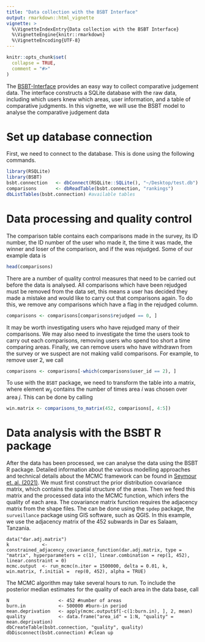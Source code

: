 ```yaml
---
title: "Data collection with the BSBT Interface"
output: rmarkdown::html_vignette
vignette: >
  %\VignetteIndexEntry{Data collection with the BSBT Interface}
  %\VignetteEngine{knitr::rmarkdown}
  %\VignetteEncoding{UTF-8}
---
```


```r
knitr::opts_chunk$set(
  collapse = TRUE,
  comment = "#>"
)
```

The [BSBT-Interface](https://github.com/BPerrat/BSBT-Interface) provides an easy way to collect comparative judgement data. The interface constructs a SQLite database with the raw data, including which users knew which areas, user information, and a table of comparative judgments. In this vignette, we will use the BSBT model to analyse the comparative judgement data

# Set up database connection
First, we need to connect to the database. This is done using the following commands. 
```r
library(RSQLite)
library(BSBT)
bsbt.connection   <- dbConnect(RSQLite::SQLite(), "~/Desktop/test.db")
comparisons       <- dbReadTable(bsbt.connection, "rankings")
dbListTables(bsbt.connection) #available tables
```

# Data processing and quality control
The comparison table contains each comparisons made in the survey, its ID number, the ID number of the user who made it, the time it was made, the winner and loser of the comparison, and if the was rejudged. Some of our example data is 
```r
head(comparisons)
```
There are a number of quality control measures that need to be carried out before the data is analysed. All comparisons which have been rejudged must be removed from the data set, this means a user has decided they made a mistake and would like to carry out that comparisons again. To do this, we remove any comparisons which have a flag in the rejudged column. 
```r
comparisons <- comparisons[comparisons$rejudged == 0, ]
```
It may be worth investigating users who have rejudged many of their comparisons. We may also need to investigate the time the users took to carry out each comparisons, removing users who spend too short a time comparing areas. Finally, we can remove users who have withdrawn from the survey or we suspect are not making valid comparisons. For example, to remove user 2, we call
```r
comparisons <- comparisons[-which(comparisons$user_id == 2), ]
```

To use with the `BSBT` package, we need to transform the table into a matrix, where element $w_{ij}$ contains the number of times area $i$ was chosen over area $j$. This can be done by calling
```r
win.matrix <- comparisons_to_matrix(452, comparisons[, 4:5])
```


# Data analysis with the BSBT R package
After the data has been processed, we can analyse the data using the BSBT R package. Detailed information about the various modelling approaches and technical details about the MCMC framework can be found in [Seymour et. al. (2021)](https://arxiv.org/abs/2010.14128). We must first construct the prior distribution covariance matrix, which contains the spatial structure of the areas. Then we feed this matrix and the processed data into the MCMC function, which infers the quality of each area. The covariance matrix function requires the adjacency matrix from the shape files. The can be done using the `spdep` package, the `surveillance` package using GIS software, such as QGIS. In this example, we use the adjacency matrix of the 452 subwards in Dar es Salaam, Tanzania. 
```
data("dar.adj.matrix")
k            <- constrained_adjacency_covariance_function(dar.adj.matrix, type = "matrix", hyperparameters = c(1), linear.combination = rep(1, 452), linear.constraint = 0)
mcmc.output  <- run_mcmc(n.iter = 1500000, delta = 0.01, k, win.matrix, f.initial =  rep(0, 452), alpha = TRUE)
```
The MCMC algorithm may take several hours to run. To include the posterior median estimates for the quality of each area in the data base, call
```
N                  <- 452 #number of areas
burn.in            <- 500000 #burn-in period 
mean.deprivation   <- apply(mcmc.output$f[-c(1:burn.in), ], 2, mean)
quality            <- data.frame("area_id" = 1:N, "quality" = mean.deprivation)
dbCreateTable(bsbt.connection, "quality", quality)
dbDisconnect(bsbt.connection) #clean up
```




